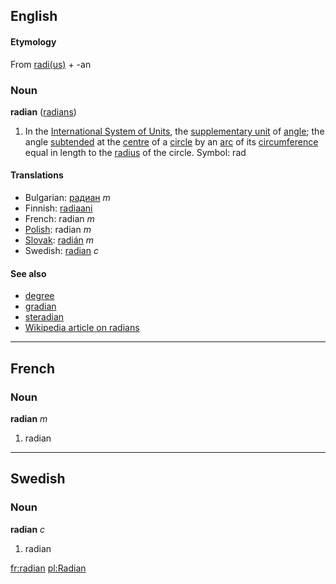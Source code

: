 ==English==
====Etymology====
From [[radius|radi(us)]] + -an

===Noun===
'''radian''' ([[radians]])

#In the [[International System of Units]], the [[supplementary unit]] of [[angle]]; the angle [[subtend]]ed at the [[centre]] of a [[circle]] by an [[arc]] of its [[circumference]] equal in length to the [[radius]] of the circle.  Symbol: rad

====Translations====
*Bulgarian: [[радиан]] ''m''
*Finnish: [[radiaani]]
*French: radian ''m''
*[[Polish]]: radian ''m''
*[[Slovak]]: [[radián]] ''m''
*Swedish: [[radian#Swedish|radian]] ''c''

====See also====
*[[degree]]
*[[gradian]]
*[[steradian]]
*[[w:radian|Wikipedia article on radians]]

----

==French==
===Noun===
'''radian''' ''m''

#radian

----
==Swedish==
===Noun===
'''radian''' ''c''

#radian

[[fr:radian]]
[[pl:Radian]]
